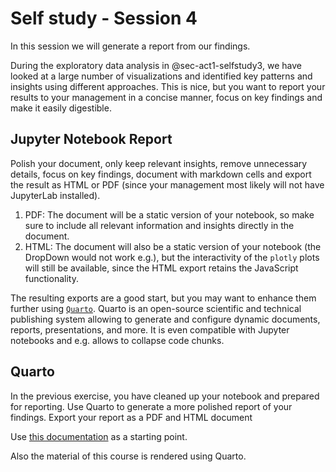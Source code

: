 # Self study - Session 4 {#sec-act1-selfstudy4}
In this session we will generate a report from our findings.

During the exploratory data analysis in @{sec-act1-selfstudy3}, we have looked at a large number of visualizations and identified key patterns and insights using different approaches.
This is nice, but you want to report your results to your management in a concise manner, focus on key findings and make it easily digestible.

::: {.callout-caution appearance="simple" collapse="true" icon=false}
:::: {#exr-basics-mv-space}
## Jupyter Notebook Report
::::
Polish your document, only keep relevant insights, remove unnecessary details, focus on key findings, document with markdown cells and export the result as HTML or PDF (since your management most likely will not have JupyterLab installed).

1. PDF: The document will be a static version of your notebook, so make sure to include all relevant information and insights directly in the document.
1. HTML: The document will also be a static version of your notebook (the DropDown would not work e.g.), but the interactivity of the `plotly` plots will still be available, since the HTML export retains the JavaScript functionality.
:::

The resulting exports are a good start, but you may want to enhance them further using [`Quarto`](https://quarto.org/).
Quarto is an open-source scientific and technical publishing system allowing to generate and configure dynamic documents, reports, presentations, and more.
It is even compatible with Jupyter notebooks and e.g. allows to collapse code chunks.

::: {.callout-caution appearance="simple" collapse="true" icon=false}
:::: {#exr-basics-mv-space}
## Quarto
::::
In the previous exercise, you have cleaned up your notebook and prepared for reporting.
Use Quarto to generate a more polished report of your findings.
Export your report as a PDF and HTML document

Use [this documentation](https://quarto.org/docs/tools/jupyter-lab.html) as a starting point.
:::

Also the material of this course is rendered using Quarto.
